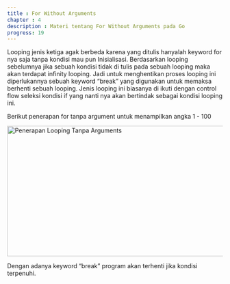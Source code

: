 ```yaml
---
title : For Without Arguments
chapter : 4
description : Materi tentang For Without Arguments pada Go
progress: 19
---
```


Looping jenis ketiga agak berbeda karena yang ditulis hanyalah keyword for 
nya saja tanpa kondisi mau pun Inisialisasi. Berdasarkan looping 
sebelumnya jika sebuah kondisi tidak di tulis pada sebuah looping maka 
akan terdapat infinity looping. Jadi untuk menghentikan proses looping ini 
diperlukannya sebuah keyword “break” yang digunakan untuk memaksa 
berhenti sebuah looping. Jenis looping ini biasanya di ikuti dengan control 
flow seleksi kondisi if yang nanti nya akan bertindak sebagai kondisi looping 
ini.

Berikut penerapan for tanpa argument untuk menampilkan angka 1 - 100

<Image
  src="/content/bab-4-6.webp"
  width="618"
  height="304"
  alt="Penerapan Looping Tanpa Arguments"
/>

Dengan adanya keyword “break” program akan terhenti jika kondisi 
terpenuhi.
